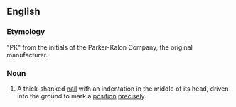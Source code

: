 ==English==
{{wikipedia}}

===Etymology===
"PK" from the initials of the Parker-Kalon Company, the original manufacturer.

===Noun===
{{en-noun|head=PK [[nail]]}}

# {{context|surveying}} A thick-shanked [[nail]] with an indentation in the middle of its head, driven into the ground to mark a [[position]] [[precisely]].